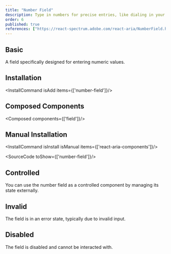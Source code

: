 ```yaml
---
title: "Number Field"
description: Type in numbers for precise entries, like dialing in your favorite radio station, ensuring accuracy in data input.
order: 6
published: true
references: ["https://react-spectrum.adobe.com/react-aria/NumberField.html#props"]
---
```


## Basic

A field specifically designed for entering numeric values.
<How minW72 toUse="forms/number-field-demo" />

## Installation
<InstallCommand isAdd items={['number-field']}/>

## Composed Components
<Composed components={['field']}/>

## Manual Installation

<InstallCommand isInstall isManual items={['react-aria-components']}/>

<SourceCode toShow={['number-field']}/>

## Controlled
You can use the number field as a controlled component by managing its state externally.
<How minW72 toUse="forms/number-field-controlled-demo" />

## Invalid
The field is in an error state, typically due to invalid input.
<How minW72 toUse="forms/number-field-invalid-demo" />

## Disabled
The field is disabled and cannot be interacted with.
<How minW72 toUse="forms/number-field-disabled-demo" />
